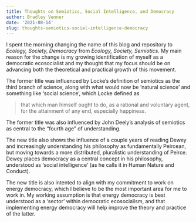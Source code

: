 ```yaml
---
title: Thoughts on Semiotics, Social Intelligence, and Democracy
author: Bradley Venner
date: '2021-08-14'
slug: thoughts-semiotics-social-intelligence-democracy
---
```


I spent the morning changing the name of this blog and repository to *Ecology, Society, Democracy* from *Ecology, Society, Semiotics*. My main reason for the change is my growing identification of myself as a democratic ecosocialist and my thought that my focus should be on advancing both the theoretical and practical growth of this movement. 

The former title was influenced by Locke's definition of semiotics as the third branch of science, along with what would now be 'natural science' and something like 'social science', which Locke defined as

>  that which man himself ought to do, as a rational and voluntary agent, for the attainment of any end, especially happiness.

The former title was also influenced by John Deely's analysis of semiotics as central to the "fourth age" of understanding.

The new title also shows the influence of a couple years of reading Dewey and increasingly understanding his philosophy as fundamentally Peircean, but moving towards a more distributed, pluralistic understanding of Peirce. Dewey places democracy as a central concept in his philosophy, understood as 'social intelligence' (as he calls it in Human Nature and Conduct). 

The new title is also intented to align with my commitment to work on energy democracy, which I believe to be the most important area for me to work in. My working assumption is that energy democracy is best understood as a 'sector' within democratic ecosocialism, and that implementing energy democracy will help improve the theory and practice of the latter.